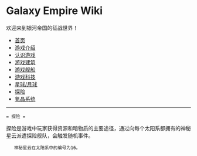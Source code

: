 = Galaxy Empire Wiki =
欢迎来到银河帝国的征战世界！

* [[/Users/Seuphoriak/vimwiki_html/index|首页]]
* [[游戏介绍]]
* [[认识游戏]]
* [[游戏建筑]]
* [[游戏舰船]]
* [[游戏科技]]
* [[星球/月球]]
* [[探险]]
* [[氪晶系统]]

-----------------------
 = 探险 =

探险是游戏中玩家获得资源和暗物质的主要途径，通过向每个太阳系都拥有的神秘星云派遣探险舰队，会触发随机事件。
    神秘星云在太阳系中的编号为16。


